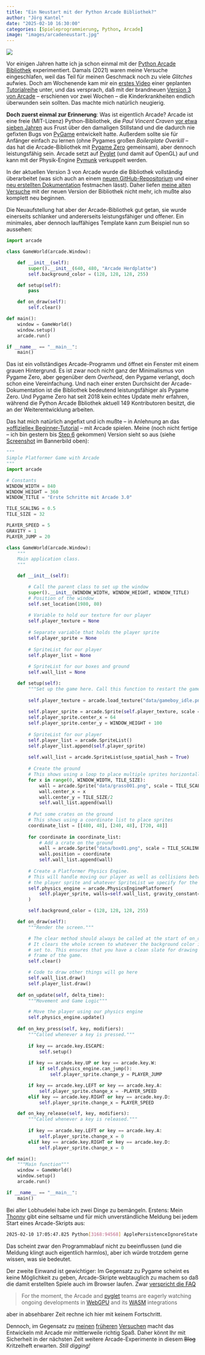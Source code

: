 ```yaml
---
title: "Ein Neustart mit der Python Arcade Bibliothek?"
author: "Jörg Kantel"
date: "2025-02-10 16:30:00"
categories: [Spieleprogrammierung, Python, Arcade]
image: "images/arcadeneustart.jpg"
---
```


[![](images/arcadeneustart-b.jpg)](https://www.flickr.com/photos/schockwellenreiter/54316831851/)

Vor einigen Jahren hatte ich ja schon einmal mit der [Python Arcade Bibliothek](http://cognitiones.kantel-chaos-team.de/multimedia/spieleprogrammierung/arcade.html) experimentiert. Damals (2021) waren meine Versuche eingeschlafen, weil das Teil für meinen Geschmack noch zu viele *Glitches* aufwies. Doch am Wochenende kam mir ein [erstes Video](https://www.youtube.com/watch?v=qf47Zqs2xSw) einer geplanten [Tutorialreihe](https://www.youtube.com/playlist?list=PL1P11yPQAo7qgk8uk_A5UxiTrMt6obCc5) unter, und das versprach, daß mit der brandneuen [Version&nbsp;3 von Arcade](https://github.com/pythonarcade/arcade) -- erschienen vor zwei Wochen -- die Kinderkrankheiten endlich überwunden sein sollten. Das machte mich natürlich neugierig.

**Doch zuerst einmal zur Erinnerung**: Was ist eigentlich Arcade? Arcade ist eine freie (MIT-Lizenz) Python-Bibliothek, die *Paul Vincent Craven* [vor etwa sieben Jahren](http://blog.schockwellenreiter.de/2018/05/2018051502.html) aus Frust über den damaligen Stillstand und die dadurch nie gefixten Bugs von [PyGame](http://cognitiones.kantel-chaos-team.de/multimedia/spieleprogrammierung/pygame.html) entwickelt hatte. Außerdem sollte sie für Anfänger einfach zu lernen (ohne Pygames großen *Boilerplate Overkill* – das hat die Arcade-Bibliothek mit [Pygame Zero](http://cognitiones.kantel-chaos-team.de/multimedia/spieleprogrammierung/pygamezero.html) gemeinsam), aber dennoch leistungsfähig sein. Arcade setzt auf [Pyglet](http://cognitiones.kantel-chaos-team.de/multimedia/spieleprogrammierung/pyglet.html) (und damit auf OpenGL) auf und kann mit der Physik-Engine [Pymunk](https://www.pymunk.org/en/latest/index.html) verkuppelt werden.

In der aktuellen Version&nbsp;3 von Arcade wurde die Bibliothek vollständig überarbeitet (was sich auch an einem [neuen GitHub-Repositorium](https://github.com/pythonarcade/arcade) und einer [neu erstellten Dokumentation](https://api.arcade.academy/en/latest/) festmachen lässt). Daher liefen [meine alten Versuche](http://blog.schockwellenreiter.de/2021/04/2021040701.html) mit der neuen Version der Bibliothek nicht mehr, ich mußte also komplett neu beginnen.

Die Neuaufstellung hat aber der Arcade-Bibliothek gut getan, sie wurde einerseits schlanker und andererseits leistungsfähiger und offener. Ein minimales, aber dennoch lauffähiges Template kann zum Beispiel nun so aussehen:

~~~python
import arcade

class GameWorld(arcade.Window):

    def __init__(self):
        super().__init__(640, 480, "Arcade Herdplatte")
        self.background_color = (128, 128, 128, 255)

    def setup(self):
        pass

    def on_draw(self):
        self.clear()

def main():
    window = GameWorld()
    window.setup()
    arcade.run()

if __name__ == "__main__":
    main()
~~~

Das ist ein vollständiges Arcade-Programm und öffnet ein Fenster mit einem grauen Hintergrund. Es ist zwar noch nicht ganz der Minimalismus von Pygame Zero, aber gegenüber dem *Overhead*, den Pygame verlangt, doch schon eine Vereinfachung. Und nach einer ersten Durchsicht der Arcade-Dokumentation ist die Bibliothek bedeutend leistungsfähiger als Pygame Zero. Und Pygame Zero hat seit 2018 kein echtes Update mehr erfahren, während die Python Arcade Bbliothek aktuell 149 Kontributoren besitzt, die an der Weiterentwicklung arbeiten.

Das hat mich natürlich angefixt und ich mußte -- in Anlehnung an das [»offizielle« Beginner-Tutorial](https://api.arcade.academy/en/latest/tutorials/platform_tutorial/index.html) -- mit Arcade spielen. Meine (noch nicht fertige -- ich bin gestern bis [Step&nbsp;6](https://api.arcade.academy/en/latest/tutorials/platform_tutorial/step_06.html) gekommen) Version sieht so aus (siehe [Screenshot](https://www.flickr.com/photos/schockwellenreiter/54316831851/) im Bannerbild oben):

~~~python
"""
Simple Platformer Game with Arcade
"""
import arcade

# Constants
WINDOW_WIDTH = 840
WINDOW_HEIGHT = 360
WINDOW_TITLE = "Erste Schritte mit Arcade 3.0"

TILE_SCALING = 0.5
TILE_SIZE = 32

PLAYER_SPEED = 5
GRAVITY = 1
PLAYER_JUMP = 20

class GameWorld(arcade.Window):
    """
    Main application class.
    """

    def __init__(self):

        # Call the parent class to set up the window
        super().__init__(WINDOW_WIDTH, WINDOW_HEIGHT, WINDOW_TITLE)
        # Position of the window
        self.set_location(1980, 80)
        
        # Variable to hold our texture for our player
        self.player_texture = None
        
        # Separate variable that holds the player sprite
        self.player_sprite = None
        
        # SpriteList for our player
        self.player_list = None
        
        # SpriteList for our boxes and ground
        self.wall_list = None

    def setup(self):
        """Set up the game here. Call this function to restart the game."""
        
        self.player_texture = arcade.load_texture("data/gameboy_idle.png")
        
        self.player_sprite = arcade.Sprite(self.player_texture, scale = 0.65)
        self.player_sprite.center_x = 64
        self.player_sprite.center_y = WINDOW_HEIGHT + 100
        
        # SpriteList for our player
        self.player_list = arcade.SpriteList()
        self.player_list.append(self.player_sprite)
        
        self.wall_list = arcade.SpriteList(use_spatial_hash = True)
        
        # Create the ground
        # This shows using a loop to place multiple sprites horizontally
        for x in range(0, WINDOW_WIDTH, TILE_SIZE):
            wall = arcade.Sprite("data/grass001.png", scale = TILE_SCALING)
            wall.center_x = x
            wall.center_y = TILE_SIZE/2
            self.wall_list.append(wall)
        
        # Put some crates on the ground
        # This shows using a coordinate list to place sprites
        coordinate_list = [[480, 48], [240, 48], [720, 48]]
        
        for coordinate in coordinate_list:
            # Add a crate on the ground
            wall = arcade.Sprite("data/box01.png", scale = TILE_SCALING)
            wall.position = coordinate
            self.wall_list.append(wall)
        
        # Create a Platformer Physics Engine.
        # This will handle moving our player as well as collisions between
        # the player sprite and whatever SpriteList we specify for the walls.
        self.physics_engine = arcade.PhysicsEnginePlatformer(
            self.player_sprite, walls=self.wall_list, gravity_constant=GRAVITY
        )

        self.background_color = (128, 128, 128, 255)

    def on_draw(self):
        """Render the screen."""

        # The clear method should always be called at the start of on_draw.
        # It clears the whole screen to whatever the background color is
        # set to. This ensures that you have a clean slate for drawing each
        # frame of the game.
        self.clear()

        # Code to draw other things will go here
        self.wall_list.draw()
        self.player_list.draw()
    
    def on_update(self, delta_time):
        """Movement and Game Logic"""

        # Move the player using our physics engine
        self.physics_engine.update()
    
    def on_key_press(self, key, modifiers):
        """Called whenever a key is pressed."""
        
        if key == arcade.key.ESCAPE:
            self.setup()
        
        if key == arcade.key.UP or key == arcade.key.W:
            if self.physics_engine.can_jump():
                self.player_sprite.change_y = PLAYER_JUMP

        if key == arcade.key.LEFT or key == arcade.key.A:
            self.player_sprite.change_x = -PLAYER_SPEED
        elif key == arcade.key.RIGHT or key == arcade.key.D:
            self.player_sprite.change_x = PLAYER_SPEED

    def on_key_release(self, key, modifiers):
        """Called whenever a key is released."""
        
        if key == arcade.key.LEFT or key == arcade.key.A:
            self.player_sprite.change_x = 0
        elif key == arcade.key.RIGHT or key == arcade.key.D:
            self.player_sprite.change_x = 0

def main():
    """Main function"""
    window = GameWorld()
    window.setup()
    arcade.run()

if __name__ == "__main__":
    main()
~~~

Bei aller Lobhudelei habe ich zwei Dinge zu bemängeln. Erstens: Mein [Thonny](http://cognitiones.kantel-chaos-team.de/programmierung/python/thonny.html) gibt eine seltsame und für mich unverständliche Meldung bei jedem Start eines Arcade-Skripts aus:

~~~bash
2025-02-10 17:05:47.825 Python[3168:94568] ApplePersistenceIgnoreState: Existing state will not be touched. New state will be written to /var/folders/bz/7v6zs8_x2rgb97_7tfb77x8h0000gp/T/org.python.python.savedState
~~~

Das scheint zwar den Programmablauf nicht zu beeinflussen (und die Meldung klingt auch eigentlich harmlos), aber ich würde trotzdem gerne wissen, was sie bedeutet.

Der zweite Einwand ist gewichtiger: Im Gegensatz zu Pygame scheint es keine Möglichkeit zu geben, Arcade-Skripte webtauglich zu machem so daß die damit erstellten Spiele auch im Browser laufen. Zwar [verspricht die FAQ](https://api.arcade.academy/en/latest/about/faq.html#can-arcade-run-on)

>For the moment, the Arcade and [pyglet](https://pyglet.readthedocs.io/en/development/) teams are eagerly watching ongoing developments in [WebGPU](https://developer.mozilla.org/en-US/docs/Web/API/WebGPU_API) and its [WASM](https://developer.mozilla.org/en-US/docs/WebAssembly) integrations

aber in absehbarer Zeit rechne ich hier mit keinem Fortschritt.

Dennoch, im Gegensatz zu [meinen](http://blog.schockwellenreiter.de/2021/04/2021040501.html) [früheren](http://blog.schockwellenreiter.de/2021/04/2021040701.html) [Versuchen](http://blog.schockwellenreiter.de/2021/04/2021040801.html) macht das Entwickeln mit Arcade mir mittlerweile richtig Spaß. Daher könnt Ihr mit Sicherheit in der nächsten Zeit weitere Arcade-Experimente in diesem ~~Blog~~ Kritzelheft erwarten. *Still digging!*
